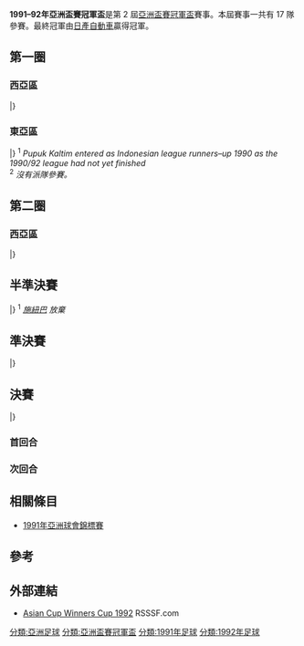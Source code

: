 {{Infobox 國際足球賽事賽季
| tourney_name             = 亞洲盃賽冠軍盃
| year                     = 1991–92
| other_titles             = 1991–92 Asian Cup Winners' Cup
| image                    = 
| size                     = 
| caption                  = 
| edition                  = 2
| defending_champ_other    = 
| dates                    = 1991年–1992年2月7日
| num_teams                = 17 隊
| associations             = 17
| champion_other           = {{flagicon|JPN}} [[橫濱水手|日產自動車]]
| count                    = 1
| second_other             = {{flagicon|KSA}} [[艾納斯足球會|艾納斯]]
| matches                  = 30
| goals                    = 65
| attendance               = 
| top_scorer               = 
| player                   = 
| prevseason               = [[1990–91年亞洲盃賽冠軍盃|1990–91]]
| nextseason               = [[1992–93年亞洲盃賽冠軍盃|1992–93]]
}}
'''1991–92年亞洲盃賽冠軍盃'''是第 2 屆[[亞洲盃賽冠軍盃|亞洲盃賽冠軍盃]]賽事。本屆賽事一共有 17 隊參賽。最終冠軍由[[橫濱水手|日產自動車]]贏得冠軍。

== 第一圈 ==
=== 西亞區 ===
{{TwoLegStart}}
{{TwoLegResult|[[沙迦體育俱樂部|沙迦]]|UAE|2–2{{agr}}|'''[[迪赫弗體育文化及社區足球會|迪赫弗]]'''|OMA|2–1|0–1}}
{{TwoLegResult|[[薩德體育俱樂部|艾薩德]]|QAT|2–2{{pso|2–4}}|'''[[卡斯馬體育會|卡斯馬]]'''|KUW|1–1|1–1}}
{{TwoLegResult|'''[[艾納斯足球會|艾納斯]]'''|KSA|4–2|[[阿爾安薩爾體育會|安薩爾]]|LIB|2–1|2–1}}
{{TwoLegResult|[[麥納麥阿希利體育會|麥納麥阿希利]]|BHR|1–2|'''[[阿爾連姆沙體育會|阿爾連姆沙]]'''|JOR|1–0|0–2}}
{{TwoLegResult|'''[[艾阿里薩那足球會|艾阿里薩那]]'''|YEM|輪空||||}}
{{TwoLegResult|'''[[安扎利港水手足球俱樂部|馬拉雲]]|IRN|輪空||||}}
|}

=== 東亞區 ===
{{TwoLegStart}}
{{TwoLegResult|'''[[橫濱水手|日產自動車]]'''|JPN|6–0|[[芽籠國際足球會|芽籠聯]]|SIN|6–0|0–0}}
{{TwoLegResult|[[達卡阿巴罕尼|阿巴罕尼]]|BAN|0–1|'''[[東孟加拉足球俱樂部|東賓高]]'''|IND|0–0|0–1}}
{{TwoLegResult|'''[[邦唐足球會|普克加爾天]]'''|IDN|9–0<sup>1</sup>|[[卡拉奇港足球會|卡拉奇港]]|PAK|6–0|3–0}}
{{TwoLegResult|'''[[施紐巴|施紐巴]]'''|PHI|輪空<sup>2</sup>||||}}
|}
<sup>1</sup> ''Pupuk Kaltim entered as Indonesian league runners–up 1990 as the 1990/92 league had not yet finished'' <br>
<sup>2</sup> ''{{flag|KOR}} 沒有派隊參賽。''

== 第二圈 ==
=== 西亞區 ===
{{TwoLegStart}}
{{TwoLegResult|'''[[艾納斯足球會|艾納斯]]'''|KSA|2–0|[[艾阿里薩那足球會|艾阿里薩那]]|YEM|2–0|0–0}}
{{TwoLegResult|'''[[阿爾連姆沙體育會|阿爾連姆沙]]'''|JOR|2–1|[[迪赫弗體育文化及社區足球會|迪赫弗]]|OMA|1–0|1–1}}
{{TwoLegResult|'''[[安扎利港水手足球俱樂部|馬拉雲]]|IRN|輪空||||}}
{{TwoLegResult|'''[[卡斯馬體育會|卡斯馬]]'''|KUW|輪空||||}}
|}

== 半準決賽 ==

{{TwoLegStart}}
{{TwoLegResult|'''[[阿爾連姆沙體育會|阿爾連姆沙]]'''|JOR|1–1{{agr}}|[[安扎利港水手足球俱樂部|馬拉雲]]|IRN|0–0|1–1}}
{{TwoLegResult|[[卡斯馬體育會|卡斯馬]]|KUW|1–3|'''[[艾納斯足球會|艾納斯]]'''|KSA|0–1|1–2}}
{{TwoLegResult|[[東孟加拉足球俱樂部|東賓高]]'''|IND|1–7|'''[[橫濱水手|日產自動車]]'''|JPN|1–3|0–4}}
{{TwoLegResult|'''[[邦唐足球會|普克加爾天]]'''|IDN|(w/o) <sup>1</sup>|[[施紐巴|施紐巴]]'''|PHI||}}
|}
<sup>1</sup> ''[[施紐巴|施紐巴]] 放棄''

== 準決賽 ==
{{TwoLegStart}}
{{TwoLegResult|[[阿爾連姆沙體育會|阿爾連姆沙]]|JOR|1–3|'''[[艾納斯足球會|艾納斯]]'''|KSA|0–1|1–2}}
{{TwoLegResult|'''[[橫濱水手|日產自動車]]'''|JPN|2–0|[[邦唐足球會|普克加爾天]]|IDN|2–0|0–0}}
|}

== 決賽 ==
{{TwoLegStart}}
{{TwoLegResult|[[艾納斯足球會|艾納斯]]|KSA|1–6|'''[[橫濱水手|日產自動車]]'''|JPN|1–1|0–5}}
|}

=== 首回合 ===
{{footballbox
|date = 1992年1月30日
|team1 = [[艾納斯足球會|艾納斯]] {{flagicon|KSA}}
|score = 1 – 1
|team2 = {{flagicon|JPN}} [[橫濱水手|日產自動車]]
|goals1 = [[Walid_Al_Torayr|Walid Al Torayr]] {{goal|72}}
|goals2 = [[Koichi_Hashiratani|Koichi Hashiratani]] {{goal|04}}
|stadium = [[阿卜杜拉·阿爾·費薩爾王子體育場|阿卜杜拉·阿爾·費薩爾王子體育場]]，[[吉達|吉達]]
}}

=== 次回合 ===
{{footballbox
|date = 1992年2月7日
|team1 = [[橫濱水手|日產自動車]] {{flagicon|JPN}}
|score = 5 – 0
|team2 = {{flagicon|KSA}} [[艾納斯足球會|艾納斯]]
|goals1 = [[Everton_Nogueira|Everton]] {{goal|35}} <br/> [[卡洛斯·雷纳托·弗雷德里科|卡洛斯·雷纳托]] {{goal|37||52||62}} <br/> [[Rikizoatsuhashi|Matsuhashi]] {{goal|70}}
|goals2 =
|stadium = [[橫濱國際綜合競技場|日產體育場]]，[[橫濱市|橫濱市]]
}}

== 相關條目 ==
*[[1991年亞洲球會錦標賽|1991年亞洲球會錦標賽]]

== 參考 ==
{{reflist|2}}

== 外部連結 ==
*[http://www.rsssf.com/tablesa/ascup92.html#cwc Asian Cup Winners Cup 1992]{{Wayback|url=http://www.rsssf.com/tablesa/ascup92.html#cwc |date=20160304233851 }} RSSSF.com{{en}}

{{亞洲盃賽冠軍盃}}

[[分類:亞洲足球|分類:亞洲足球]]
[[分類:亞洲盃賽冠軍盃|分類:亞洲盃賽冠軍盃]]
[[分類:1991年足球|分類:1991年足球]]
[[分類:1992年足球|分類:1992年足球]]